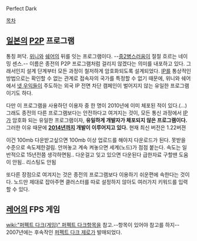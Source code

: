 Perfect Dark

[[목차]]
== [[일본]]의 [[P2P]] 프로그램 ==
통칭 퍼닥. [[위니]]와 [[Share|쉐어]]의 뒤를 잇는 프로그램이다. --[[중2병]]스러움이 절절 흐르는 네이밍 센스.-- 이름은 종전의 P2P 프로그램처럼 걸리지 않겠다는 의미를 내포하고 있다. 그래서인지 설계 단계부터 모든 과정이 철저하게 암호화되도록 설계되었다. [[IP]]를 통상적인 방법으로는 확인할 수 없는 관계로 접속자의 국가를 특정할 수 없기 때문에, 위니와 쉐어에서 [[넷 우익]]들이 주도하는 외국 IP 전면 차단 캠페인이 벌어지지 않는 유일한 프로그램이기도 하다.

다만 이 프로그램을 사용하던 이용자 중 한 명이 2010년에 이미 체포된 적이 있다.(…) 그래도 종전의 다른 프로그램보다는 안전하다고 여겨지는 것이, 모든 통신 과정에서 [[IP]]가 암호화 되는 유일한 프로그램이자, '''유일하게 개발자가 체포되지 않은 프로그램이다.''' 그러한 이유 때문에 '''[[2014년]]까지 개발이 이루어지고 있다.''' 현재 최신 버전은 1.22버젼


이건 100mb 다운받고싶으면 100mb 이상 업로드를 해야지 다운로드가 된다.
못받을 수준으로 속도제한걸림.
안꺼놓고 계속 켜놓으면 세계(노드)가 점점 붙는다.
속도는 일반적으로 15년전쯤 생각하면됨.. 다운걸고 잊고 있으면 다운된다
급한자료 구할땐 도움이 안됨.. 리스팅도 안됨

또다른 장점으로 여겨지는 것은 종전의 프로그램보다 이용하기 쉬운편에 속한다는 것이다. 노드만 제대로 잡아주면 클러스터를 따로 설정하지 않아도 여러가지 키워드를 입력할 수 있다.

== [[레어]]의 FPS 게임 ==
[[wiki:"퍼펙트 다크(게임)" 퍼펙트 다크]]항목을 참고.--항목이 있어야 참고를 하지--
2007년에는 후속작인 [[퍼펙트 다크 제로]]가 발매되었다.
